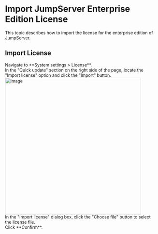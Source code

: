 # Import JumpServer Enterprise Edition License <Icon name="xpack" />

This topic describes how to import the license for the enterprise edition of JumpServer.

<ApplyTrialLicense />

## Import License

<Steps>

<div>
<Nav name="system-settings" />
</div>

<div>
Navigate to **System settings > License**.
</div>

<div>
In the "Quick update" section on the right side of the page, locate the "Import license" option and click the "Import" button.
<img src="/images/docs/admin-guides/system-settings/license/import-license.png" alt="image" width="450"/>
</div>

<div>
In the "Import license" dialog box, click the "Choose file" button to select the license file.
</div>

<div>
Click **Confirm**.
</div>

</Steps>